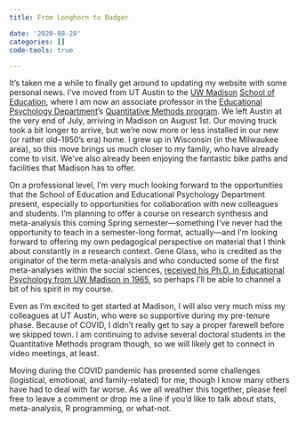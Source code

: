 ```yaml
---
title: From Longhorn to Badger

date: '2020-08-28'
categories: []
code-tools: true

---
```


It's taken me a while to finally get around to updating my website with some personal news. I've moved from UT Austin to the [UW Madison](https://www.wisc.edu/) [School of Education](https://education.wisc.edu/), where I am now an associate professor in the [Educational Psychology Department](https://edpsych.education.wisc.edu/)'s [Quantitative Methods program](https://edpsych.education.wisc.edu/academics/quantitative-methods/). We left Austin at the very end of July, arriving in Madison on August 1st. Our moving truck took a bit longer to arrive, but we're now more or less installed in our new (or rather old--1950's era) home. I grew up in Wisconsin (in the Milwaukee area), so this move brings us much closer to my family, who have already come to visit. We've also already been enjoying the fantastic bike paths and facilities that Madison has to offer. 

On a professional level, I'm very much looking forward to the opportunities that the School of Education and Educational Psychology Department present, especially to opportunities for collaboration with new colleagues and students. I'm planning to offer a course on research synthesis and meta-analysis this coming Spring semester---something I've never had the opportunity to teach in a semester-long format, actually---and I'm looking forward to offering my own pedagogical perspective on material that I think about constantly in a research context. Gene Glass, who is credited as the originator of the term meta-analysis and who conducted some of the first meta-analyses within the social sciences, [received his Ph.D. in Educational Psychology from UW Madison in 1965](https://en.wikipedia.org/wiki/Gene_V._Glass#Background), so perhaps I'll be able to channel a bit of his spirit in my course. 

Even as I'm excited to get started at Madison, I will also very much miss my colleagues at UT Austin, who were so supportive during my pre-tenure phase. Because of COVID, I didn't really get to say a proper farewell before we skipped town. I am continuing to advise several doctoral students in the Quantitative Methods program though, so we will likely get to connect in video meetings, at least. 

Moving during the COVID pandemic has presented some challenges (logistical, emotional, and family-related) for me, though I know many others have had to deal with far worse. As we all weather this together, please feel free to leave a comment or drop me a line if you'd like to talk about stats, meta-analysis, R programming, or what-not.
